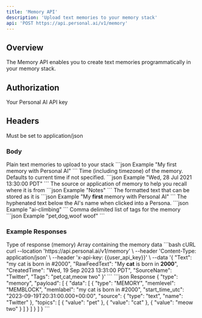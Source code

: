 ```yaml
---
title: 'Memory API'
description: 'Upload text memories to your memory stack'
api: 'POST https://api.personal.ai/v1/memory'
---
```


## Overview

The Memory API enables you to create text memories programmatically in your memory stack.

## Authorization
<ParamField header="x-api-key" type="string" required>
  Your Personal AI API key
</ParamField>


## Headers

<ParamField header="Content-Type" type="string" required>
  Must be set to application/json
</ParamField>

### Body

<ParamField body="Text" type="string" required>
  Plain text memories to upload to your stack
  ```json Example
  "My first memory with Personal AI"
  ```
</ParamField>

<ParamField body="CreatedTime" type="string">
  Time (including timezone) of the memory. Defaults to current time if not specified.
  ```json Example
  "Wed, 28 Jul 2021 13:30:00 PDT"
  ```
</ParamField>

<ParamField body="SourceName" type="string" required>
  The source or application of memory to help you recall where it is from
  ```json Example
  "Notes"
  ```
</ParamField>

<ParamField body="RawFeedText" type="string" optional>
  The formatted text that can be stored as it is
  ```json Example
  "My <b>first</b> memory with Personal AI"
  ```
</ParamField>

<ParamField body="DomainName" type="string" required>
  The hyphenated text below the AI's name when clicked into a Persona.
  ```json Example
  "ai-climbing"
  ```
</ParamField>

<ParamField body="Tags" type="string" optional>
  Comma delimited list of tags for the memory
  ```json Example
  "pet,dog,woof woof"
  ```
</ParamField>

### Example Responses

<ResponseField name="type" type="string">
  Type of response (memory)
</ResponseField>

<ResponseField name="payload" type="array">
  Array containing the memory data
</ResponseField>

<RequestExample>
```bash cURL
curl --location 'https://api.personal.ai/v1/memory' \
--header 'Content-Type: application/json' \
--header 'x-api-key: {{user_api_key}}' \
--data '{
    "Text": "my cat is born in #2000",
    "RawFeedText": "My <b>cat</b> is born in <b>2000</b>",
    "CreatedTime": "Wed, 19 Sep 2023 13:31:00 PDT",
    "SourceName": "Twitter",
    "Tags": "pet,cat,meow two"
}'
```
</RequestExample>

<ResponseExample>
```json Response
{
    "type": "memory",
    "payload": [
        {
            "data": [
                {
                    "type": "MEMORY",
                    "memlevel": "MEMBLOCK",
                    "memlabel": "my cat is born in #2000",
                    "start_time_utc": "2023-09-19T20:31:00.000+00:00",
                    "source": {
                        "type": "text",
                        "name": "Twitter"
                    },
                    "topics": [
                        {
                            "value": "pet"
                        },
                        {
                            "value": "cat"
                        },
                        {
                            "value": "meow two"
                        }
                    ]
                }
            ]
        }
    ]
}
```
</ResponseExample>
